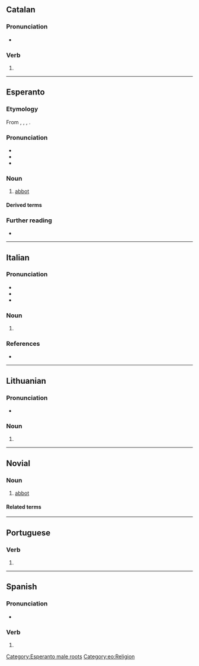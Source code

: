 {{also|Abato}}
==Catalan==

===Pronunciation===
* {{ca-IPA}}

===Verb===
{{head|ca|verb form}}

# {{ca-verb form of|p=1|n=sg|t=pres|m=ind|abatre}}

----

==Esperanto==

===Etymology===
From {{der|eo|en|abbot}}, {{der|eo|de|Abt}}, {{der|eo|ru|абба́т}}, {{der|eo|it|abate}}.

===Pronunciation===
* {{IPA|/aˈbato/|lang=eo}}
* {{hyphenation|a|ba|to|lang=eo}}
* {{rhymes|ato|lang=eo}}

===Noun===
{{head|eo|noun|accusative singular|abaton|plural|abatoj|accusative plural|abatojn}}

# [[abbot]]

====Derived terms====
{{der4
|eo|{{l|eo|abateco|t=abbacy}}
|{{l|eo|abatejo|t=abbey}}
|{{l|eo|abatino|t=abbess}}
|{{l|eo|ĉefabato|t=prior}}
}}

===Further reading===
* {{R:Zamenhof 1905|abat'}}

{{Universala Vortaro}}

[[Category:Esperanto male roots]]
[[Category:eo:Religion]]

----

==Italian==

===Pronunciation===
* {{IPA|/ˈa.ba.to/|[ˈäːbät̪o̞]|lang=it}}
* {{it-stress|àbato}}
* {{hyph|a|ba|to|lang=it}}

===Noun===
{{it-noun|m|abati}}

# {{tcx|lang=it|rare}} {{alt form|abaton|lang=it}}

===References===
* {{R:DIO}}

----

==Lithuanian==

===Pronunciation===
* {{IPA|[ɐˈbaː.toː]|lang=lt}}

===Noun===
{{head|lt|noun form|head=abãto|g=m}}

# {{noun form of|lt|abatas||gen|s}}

----

==Novial==

===Noun===
{{nov-noun}}

# [[abbot]]

====Related terms====
{{rel3
|nov|{{l|nov|abate|t=abbot or abbess}}
|{{l|nov|abata|t=abbess}}
|{{l|nov|abatia|t=abbey}}
}}

----

==Portuguese==

===Verb===
{{head|pt|verb form}}

# {{pt-verb-form-of|abater}}

----

==Spanish==

===Pronunciation===
* {{es-IPA}}

===Verb===
{{head|es|verb form}}

# {{es-verb form of|ending=ir|mood=indicative|tense=present|pers=1|number=singular|abatir}}